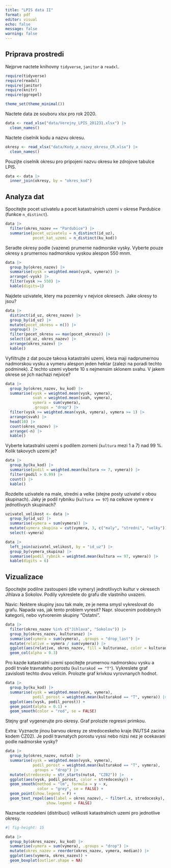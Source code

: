 ```yaml
---
title: "LPIS data II"
format: pdf
editor: visual
echo: false
message: false
warning: false
---
```


## Priprava prostredi

Nejprve nactete knihovny `tidyverse`, `janitor` a `readxl`.

```r
require(tidyverse)
require(readxl)
require(janitor)
require(knitr)
require(ggrepel)

theme_set(theme_minimal())
```

Nactete data ze souboru xlsx pro rok 2020.

```r
data <- read_xlsx("data/Verejny_LPIS_201231.xlsx") |> 
  clean_names()
```

Nactete ciselnik kodu a nazvu okresu.

```r
okresy <- read_xlsx("data/Kody_a_nazvy_okresu_CR.xlsx") |> 
  clean_names()
```

Pouzijte ciselnik okresu pro pripojeni nazvu okresu ke zdrojove tabulce LPIS.

```r
data <- data |> 
  inner_join(okresy, by = "okres_kod")
```

## Analyza dat

Spocitejte pocet uzivatelu a pocet katastralnich uzemi v okrese Pardubice (funkce `n_distinct`).

```r
data |> 
  filter(okres_nazev == "Pardubice") |> 
  summarise(pocet_uzivatelu = n_distinct(id_uz),
            pocet_kat_uzemi = n_distinct(ku_kod))
```

Seradte okresy podle (vazene) prumerne nadmorske vysky. Vyberte pouze okresy s prumernou nadmorskou vyskou alespon 550 mnm.

```r
data |> 
  group_by(okres_nazev) |> 
  summarise(vysk = weighted.mean(vysk, vymera)) |> 
  arrange(-vysk) |> 
  filter(vysk >= 550) |> 
  kable(digits=1)
```

Najdete uzivatele, ktery ma pozemky v nejvice okresech. Jake okresy to jsou?

```r
data |> 
  distinct(id_uz, okres_nazev) |> 
  group_by(id_uz) |> 
  mutate(pocet_okresu = n()) |> 
  ungroup() |> 
  filter(pocet_okresu == max(pocet_okresu)) |> 
  select(id_uz, okres_nazev) |> 
  arrange(okres_nazev) |> 
  kable()
```

Vyfiltrujte z dat pouze takova katastralni uzemi, ktera maji nadprumernou nadmorskou vysku a vymeru alespon jeden hektar (zalezi na poradi techto podminek). Z techto uzemi vyberte 10 s nejmensim sklonem svahu. V jakem okrese se jich nachazi nejvice?

```r
data |> 
  group_by(okres_nazev, ku_kod) |> 
  summarise(vysk = weighted.mean(vysk, vymera),
            svah = weighted.mean(svah, vymera),
            vymera = sum(vymera),
            .groups = "drop") |> 
  filter(vysk >= weighted.mean(vysk, vymera), vymera >= 1) |> 
  arrange(svah) |> 
  head(10) |> 
  count(okres_nazev) |> 
  arrange(-n) |> 
  kable()
```

Vyberte katastralni uzemi s podilem zorneni (`kultura` mezi 1 a 7) nad 99 %. Kolik takovych uzemi je?

```r
data |> 
  group_by(ku_kod) |> 
  summarise(podil = weighted.mean(kultura <= 7, vymera)) |> 
  filter(podil > 0.99) |> 
  count() |> 
  kable()
```

Rozdelte uzivatele na male, stredni a velke (stejne posty uzivatel v obou skupinach). Jaky je podil rybniku (`kultura == 97`) na celkove vymere v jednotlivych skupinach?

```r
uzivatel_velikost <- data |> 
  group_by(id_uz) |> 
  summarise(vymera = sum(vymera)) |> 
  mutate(vymera_skupina = cut(vymera, 3, c("maly", "stredni", "velky"))) |> 
  select(-vymera)

data |> 
  left_join(uzivatel_velikost, by = "id_uz") |> 
  group_by(vymera_skupina) |> 
  summarise(podil_rybnik = weighted.mean(kultura == 97, vymera)) |> 
  kable(digits = 6)
```

## Vizualizace

Spocitejte podilne zastoupeni (dle vymery) jednotlivych kultur v okresech Jihlava a Sokolov. Podily vykreslete do grafu dle vlastniho uvazeni.

Navic: Nektere skupiny jsou tak male, ze je nema smysl vykreslovat do grafu. Napada vas, jak tento problem vyresit? Napr. sloucenim podobnych kategorii, nebo vytvorenim skupiny "Ostatni".

```r
data |> 
  filter(okres_nazev %in% c("Jihlava", "Sokolov")) |> 
  group_by(okres_nazev, kulturanaz) |> 
  summarise(vymera = sum(vymera), .groups = "drop_last") |> 
  mutate(relative = vymera / sum(vymera)) |> 
  ggplot(aes(relative, okres_nazev, fill = kulturanaz, color = kulturanaz)) +
  geom_col(alpha = 0.3)
```

Pro kazde katastralni uzemi spocitejte prumernou nadmorskou vysku a podil trvale travnateho porostu (`kulturakod == "T"`). Vykreslete graf zavislosti techto dvou velicin. Prolozte graf krivkou vyrovnanych hodnot.

```r
data |>
  group_by(ku_kod) |>
  summarise(vysk = weighted.mean(vysk, vymera),
            podil_porost = weighted.mean(kulturakod == "T", vymera)) |> 
  ggplot(aes(vysk, podil_porost)) +
  geom_point(alpha = 0.1) +
  geom_smooth(color = "red", se = FALSE)
```

Stejny graf vygenerujte pro okresy. Graf prolozte regresni primkou.

Extra: Vyznacte jinou barvou okresy ze stredoceskeho kraje (NUTS4 zacina kodem CZ02). Je podil travnatych porostu vyssi nebo nizsi nez je ocekavani podle nadmorske vysky?

```r
data |>
  group_by(okres_nazev, nuts4) |>
  summarise(vysk = weighted.mean(vysk, vymera),
            podil_porost = weighted.mean(kulturakod == "T", vymera),
            .groups = "drop") |> 
  mutate(stredocesky = str_starts(nuts4, "CZ02")) |> 
  ggplot(aes(vysk, podil_porost, color = stredocesky)) +
  geom_smooth(method = "lm", formula = y ~ x,
              color = "grey", se = FALSE) +
  geom_point(show.legend = F) +
  geom_text_repel(aes(label = okres_nazev), ~ filter(.x, stredocesky),
                  show.legend = FALSE)

```

Naznacte rozdeleni (distribuci) velikosti katastralnich uzemi pro jednotlive okresy.

```r
#| fig-height: 15

data |> 
  group_by(okres_nazev, ku_kod) |> 
  summarise(vymera = sum(vymera), .groups = "drop") |> 
  mutate(okres_nazev = reorder(okres_nazev, vymera, median)) |> 
  ggplot(aes(vymera, okres_nazev)) +
  geom_boxplot(outlier.shape = NA)
```
